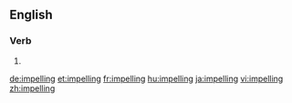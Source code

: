 ==English==

===Verb===
{{head|en}}

# {{present participle of|impel}}

[[de:impelling]]
[[et:impelling]]
[[fr:impelling]]
[[hu:impelling]]
[[ja:impelling]]
[[vi:impelling]]
[[zh:impelling]]